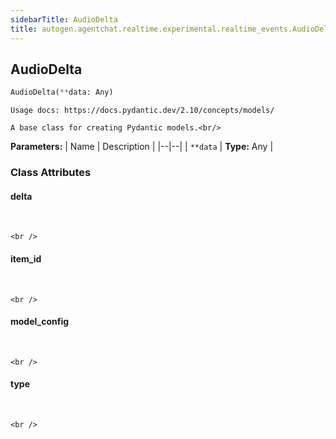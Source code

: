 ```yaml
---
sidebarTitle: AudioDelta
title: autogen.agentchat.realtime.experimental.realtime_events.AudioDelta
---
```

<h2 id="autogen.agentchat.realtime.experimental.realtime_events.AudioDelta" class="doc doc-heading">
    <code class="doc-symbol doc-symbol-heading doc-symbol-class"></code>
    <span class="doc doc-object-name doc-class-name">AudioDelta</span>
</h2>

```python
AudioDelta(**data: Any)
```

    Usage docs: https://docs.pydantic.dev/2.10/concepts/models/
    
    A base class for creating Pydantic models.<br/>

<b>Parameters:</b>
| Name | Description |
|--|--|
| `**data` | **Type:** Any |

### Class Attributes

<code class="doc-symbol doc-symbol-heading doc-symbol-attribute"></code>
#### delta
<br />

    <br />

<code class="doc-symbol doc-symbol-heading doc-symbol-attribute"></code>
#### item_id
<br />

    <br />

<code class="doc-symbol doc-symbol-heading doc-symbol-attribute"></code>
#### model_config
<br />

    <br />

<code class="doc-symbol doc-symbol-heading doc-symbol-attribute"></code>
#### type
<br />

    <br />